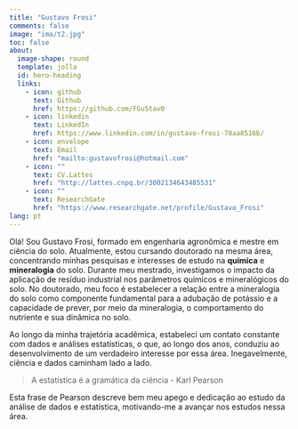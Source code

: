 ```yaml
---
title: "Gustavo Frosi"
comments: false
image: "ima/t2.jpg"
toc: false
about: 
  image-shape: round
  template: jolla
  id: hero-heading
  links: 
    - icon: github
      text: Github
      href: https://github.com/FGu5tav0
    - icon: linkedin
      text: LinkedIn
      href: https://www.linkedin.com/in/gustavo-frosi-78aa8516b/
    - icon: envelope
      text: Email
      href: "mailto:gustavofrosi@hotmail.com" 
    - icon: ""
      text: CV.Lattes
      href: "http://lattes.cnpq.br/3002134643485531"
    - icon: ""
      text: ResearchGate
      href: "https://www.researchgate.net/profile/Gustavo_Frosi"
lang: pt
---
```


::: {#hero-heading}
:::

Olá! Sou Gustavo Frosi, formado em engenharia agronômica e mestre em ciência do solo. Atualmente, estou cursando doutorado na mesma área, concentrando minhas pesquisas e interesses de estudo na **química** e **mineralogia** do solo. Durante meu mestrado, investigamos o impacto da aplicação de resíduo industrial nos parâmetros químicos e mineralógicos do solo. No doutorado, meu foco é estabelecer a relação entre a mineralogia do solo como componente fundamental para a adubação de potássio e a capacidade de prever, por meio da mineralogia, o comportamento do nutriente e sua dinâmica no solo.

Ao longo da minha trajetória acadêmica, estabeleci um contato constante com dados e análises estatísticas, o que, ao longo dos anos, conduziu ao desenvolvimento de um verdadeiro interesse por essa área. Inegavelmente, ciência e dados caminham lado a lado.

> A estatística é a gramática da ciência - Karl Pearson

Esta frase de Pearson descreve bem meu apego e dedicação ao estudo da análise de dados e estatística, motivando-me a avançar nos estudos nessa área.

